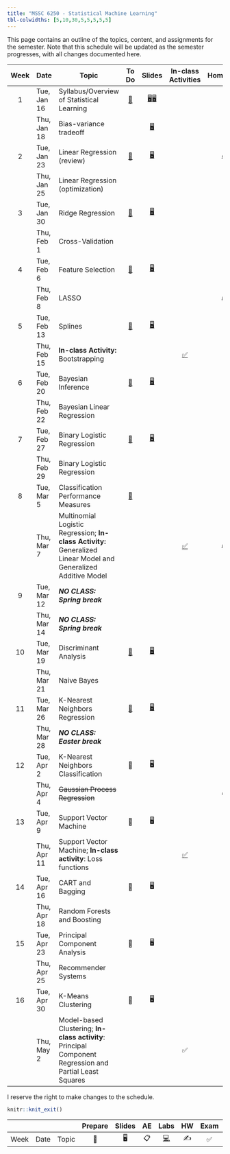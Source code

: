 ```yaml
---
title: "MSSC 6250 - Statistical Machine Learning"
tbl-colwidths: [5,10,30,5,5,5,5,5]
---
```


This page contains an outline of the topics, content, and assignments for the semester. Note that this schedule will be updated as the semester progresses, with all changes documented here.

::: column-screen-inset-right
| Week | Date        | Topic                                                                                                           |                To Do                |                                      Slides                                      |                     In-class Activities                      |             Homework             |                 Project                  |
|:-------:|---------|---------|:-------:|:-------:|:-------:|:-------:|:-------:|
|  1   | Tue, Jan 16 | Syllabus/Overview of Statistical Learning                                                                       |  [📖](/weeks/week-1.html "Week 1")  | [🖥️](slides/01-syllabus.html "Syllabus")[🖥️](slides/02-overview.html "Overview") |                                                              |                                  |                                          |
|      | Thu, Jan 18 | Bias-variance tradeoff                                                                                          |                                     |                [🖥️](slides/03-bias-var.html "bias-var-tradeoff")                 |                                                              |                                  |                                          |
|  2   | Tue, Jan 23 | Linear Regression (review)                                                                                      |  [📖](/weeks/week-2.html "Week 2")  |               [🖥️](slides/04-linear-reg.html "Linear regression")                |                                                              | [✍️](/hw/hw-1.html "Homework 1") |                                          |
|      | Thu, Jan 25 | Linear Regression (optimization)                                                                                |                                     |                                                                                  |                                                              |                                  |                                          |
|  3   | Tue, Jan 30 | Ridge Regression                                                                                                |  [📖](/weeks/week-3.html "Week 3")  |      [🖥️](slides/05-ridge-cv.html "Ridge regression and cross validation")       |                                                              |                                  |                                          |
|      | Thu, Feb 1  | Cross-Validation                                                                                                |                                     |                                                                                  |                                                              |                                  |                                          |
|  4   | Tue, Feb 6  | Feature Selection                                                                                               |  [📖](/weeks/week-4.html "Week 4")  |                   [🖥️](slides/06-lasso-vs.html "06-lasso-vs")                    |                                                              |                                  |                                          |
|      | Thu, Feb 8  | LASSO                                                                                                           |                                     |                                                                                  |                                                              | [✍️](/hw/hw-2.html "Homework 2") |                                          |
|  5   | Tue, Feb 13 | Splines                                                                                                         |  [📖](/weeks/week-5.html "Week 5")  |                    [🖥️](slides/07-splines.html "07-splines")                     |                                                              |                                  |                                          |
|      | Thu, Feb 15 | **In-class Activity:** Bootstrapping                                                                            |                                     |                                                                                  |    [✅](activity-work.html#class-activity-1 "Activity 1")    |                                  |                                          |
|  6   | Tue, Feb 20 | Bayesian Inference                                                                                              |  [📖](/weeks/week-6.html "Week 6")  |                      [🖥️](slides/08-bayes.html "08-bayes")                       |                                                              |                                  |                                          |
|      | Thu, Feb 22 | Bayesian Linear Regression                                                                                      |                                     |                                                                                  |                                                              |                                  |                                          |
|  7   | Tue, Feb 27 | Binary Logistic Regression                                                                                      |  [📖](/weeks/week-7.html "Week 7")  |                  [🖥️](slides/09-class-glm.html "09-class-glm")                   |                                                              |                                  |                                          |
|      | Thu, Feb 29 | Binary Logistic Regression                                                                                      |                                     |                                                                                  |                                                              |                                  |                                          |
|  8   | Tue, Mar 5  | Classification Performance Measures                                                                             |  [📖](/weeks/week-8.html "Week 8")  |                                                                                  |                                                              |                                  |                                          |
|      | Thu, Mar 7  | Multinomial Logistic Regression; **In-class Activity:** Generalized Linear Model and Generalized Additive Model |                                     |                                                                                  | [✅](activity-work.html#class-activity-2 "class-activity-2") | [✍️](/hw/hw-3.html "Homework 3") |                                          |
|  9   | Tue, Mar 12 | ***NO CLASS: Spring break***                                                                                    |                                     |                                                                                  |                                                              |                                  |                                          |
|      | Thu, Mar 14 | ***NO CLASS: Spring break***                                                                                    |                                     |                                                                                  |                                                              |                                  |                                          |
|  10  | Tue, Mar 19 | Discriminant Analysis                                                                                           | [📖](/weeks/week-10.html "Week 10") |                 [🖥️](slides/10-generative.html "10-generative")                  |                                                              |                                  |                                          |
|      | Thu, Mar 21 | Naive Bayes                                                                                                     |                                     |                                                                                  |                                                              |                                  |                                          |
|  11  | Tue, Mar 26 | K-Nearest Neighbors Regression                                                                                  | [📖](/weeks/week-11.html "Week 11") |                        [🖥️](slides/11-knn.html "11-knn")                         |                                                              |                                  |                                          |
|      | Thu, Mar 28 | ***NO CLASS: Easter break***                                                                                    |                                     |                                                                                  |                                                              |                                  |                                          |
|  12  | Tue, Apr 2  | K-Nearest Neighbors Classification                                                                              |                 📖                  |                                        🖥️                                        |                                                              |                                  |                                          |
|      | Thu, Apr 4  | ~~Gaussian Process Regression~~                                                                                 |                                     |                                                                                  |                                                              |                ✍️                | Team Up [📂](/project-description.html)  |
|  13  | Tue, Apr 9  | Support Vector Machine                                                                                          |                 📖                  |                                        🖥️                                        |                                                              |                                  |                                          |
|      | Thu, Apr 11 | Support Vector Machine; **In-class activity**: Loss functions                                                   |                                     |                                                                                  | [✅](activity-work.html#class-activity-3 "class-activity-3") |                                  |                                          |
|  14  | Tue, Apr 16 | CART and Bagging                                                                                                |                 📖                  |                                        🖥️                                        |                                                              |                                  |                                          |
|      | Thu, Apr 18 | Random Forests and Boosting                                                                                     |                                     |                                                                                  |                                                              |                                  |                                          |
|  15  | Tue, Apr 23 | Principal Component Analysis                                                                                    |                 📖                  |                                        🖥️                                        |                                                              |                                  |                                          |
|      | Thu, Apr 25 | Recommender Systems                                                                                             |                                     |                                                                                  |                                                              |                                  | Proposal [📂](/project-description.html) |
|  16  | Tue, Apr 30 | K-Means Clustering                                                                                              |                 📖                  |                                        🖥️                                        |                                                              |                                  |                                          |
|      | Thu, May 2  | Model-based Clustering; **In-class activity**: Principal Component Regression and Partial Least Squares         |                                     |                                                                                  |                              ✅                              |                                  |                                          |
:::

I reserve the right to make changes to the schedule.

```r
knitr::knit_exit()
```

|      |      |       | Prepare | Slides | AE  |                                                    Labs                                                    | HW  | Exam | Project |
|-------|-------|-------|:-----:|:-----:|:-----:|:-------------:|:-----:|:-----:|:-----:|
| Week | Date | Topic |   📖    |   🖥️   | 📋  | [💻](https://sakai.duke.edu/samigo-app/servlet/Login?id=6fa7ebf3-01af-42a6-91ba-3e813d3901221641094171786) | ✍️  |  ✅  |   📂    |
